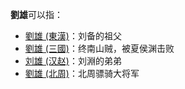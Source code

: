 '''劉雄'''可以指：
*[[劉雄_(東漢)|劉雄 (東漢)]]：刘备的祖父
*[[劉雄_(三國)|劉雄 (三國)]]：终南山贼，被夏侯渊击败
*[[刘雄_(汉赵)|刘雄 (汉赵)]]：刘淵的弟弟
*[[劉雄_(北周)|劉雄 (北周)]]：北周骠骑大将军

{{disambig|Cat=二字劉姓人名消歧義|xiong}}